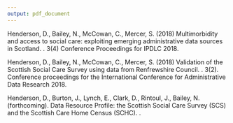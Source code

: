 ```yaml
---
output: pdf_document
---
```


\thispagestyle{empty}

Henderson, D., Bailey, N., McCowan, C., Mercer, S. (2018) Multimorbidity and access to social care: exploiting emerging administrative data sources in Scotland. \emph{International Journal of Population Data Science}. 3(4) Conference Proceedings for IPDLC 2018.

Henderson, D., Bailey, N., McCowan, C., Mercer, S. (2018) Validation of the Scottish Social Care Survey using data from Renfrewshire Council. \emph{International Journal of Population Data Science}. 3(2). Conference proceedings for the International Conference for Administrative Data Research 2018.

Henderson, D., Burton, J., Lynch, E., Clark, D., Rintoul, J., Bailey, N. (forthcoming). Data Resource Profile: the Scottish Social Care Survey (SCS) and the Scottish Care Home Census (SCHC). \emph{International Journal of Population Data Science}.
